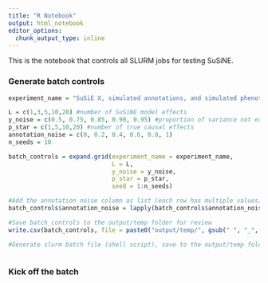 ```yaml
---
title: "R Notebook"
output: html_notebook
editor_options: 
  chunk_output_type: inline
---
```


This is the notebook that controls all SLURM jobs for testing SuSiNE.

### Generate batch controls

```r
experiment_name = "SuSiE X, simulated annotations, and simulated phenotype"

L = c(1,3,5,10,20) #number of SuSiNE model effects
y_noise = c(0.5, 0.75, 0.85, 0.90, 0.95) #proportion of variance not explained by genetic effects within locus
p_star = c(1,5,10,20) #number of true causal effects
annotation_noise = c(0, 0.2, 0.4, 0.6, 0.8, 1)
n_seeds = 10

batch_controls = expand.grid(experiment_name = experiment_name,
                             L = L,
                             y_noise = y_noise,
                             p_star = p_star,
                             seed = 1:n_seeds)

#Add the annotation noise column as list (each row has multiple values)
batch_controls$annotation_noise = lapply(batch_controls$annotation_noise, function(x) annotation_noise)

#Save batch_controls to the output/temp folder for review
write.csv(batch_controls, file = paste0("output/temp/", gsub(" ", "_", experiment_name), "_batch_controls.csv"), row.names = FALSE)

#Generate slurm batch file (shell script), save to the output/temp folder for review



```

### Kick off the batch

```r

```



